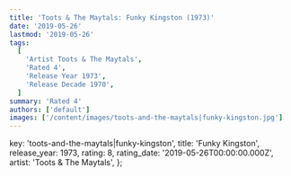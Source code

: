 ```yaml
---
title: 'Toots & The Maytals: Funky Kingston (1973)'
date: '2019-05-26'
lastmod: '2019-05-26'
tags:
  [
    'Artist Toots & The Maytals',
    'Rated 4',
    'Release Year 1973',
    'Release Decade 1970',
  ]
summary: 'Rated 4'
authors: ['default']
images: ['/content/images/toots-and-the-maytals|funky-kingston.jpg']
---
```


  key: 'toots-and-the-maytals|funky-kingston',
  title: 'Funky Kingston',
  release_year: 1973,
  rating: 8,
  rating_date: '2019-05-26T00:00:00.000Z',
  artist: 'Toots & The Maytals',
};

<MusicRating data={data} />
